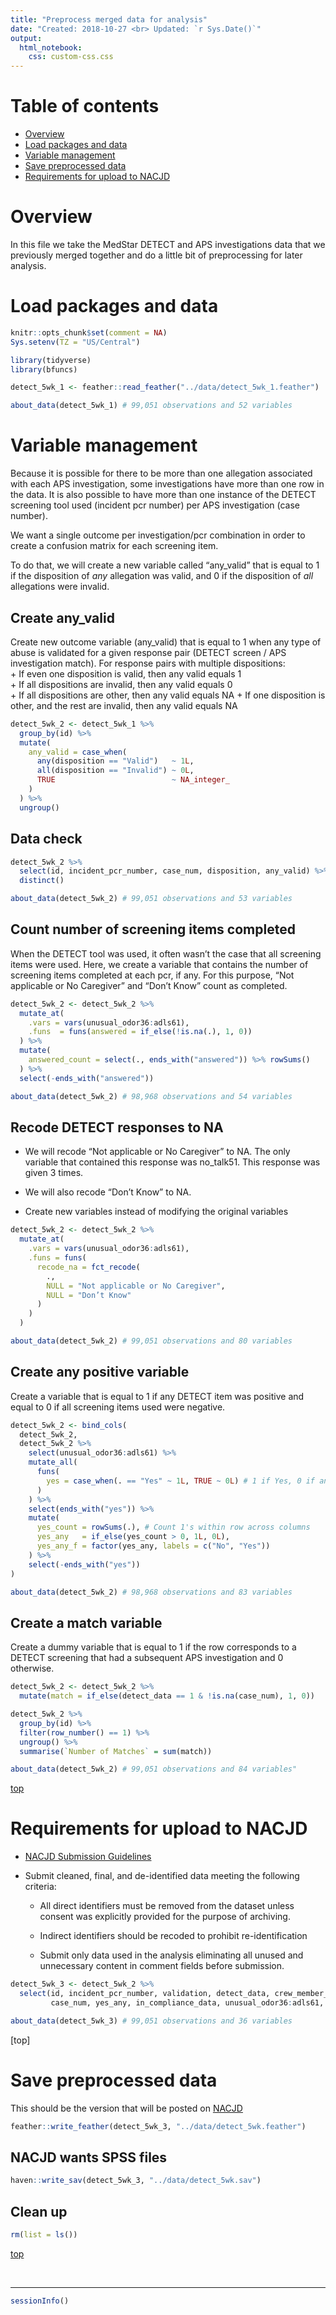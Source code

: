 ```yaml
---
title: "Preprocess merged data for analysis"
date: "Created: 2018-10-27 <br> Updated: `r Sys.Date()`"
output: 
  html_notebook:
    css: custom-css.css
---
```


# Table of contents

* [Overview](#overview) 
* [Load packages and data](#load)   
* [Variable management](#var-manage)    
* [Save preprocessed data](#save)    
* [Requirements for upload to NACJD](#nacjd)   

# Overview

In this file we take the MedStar DETECT and APS investigations data that we previously merged together and do a little bit of preprocessing for later analysis.


# Load packages and data {#load}

```r
knitr::opts_chunk$set(comment = NA)
Sys.setenv(TZ = "US/Central")
```

```r
library(tidyverse)
library(bfuncs)
```

```r
detect_5wk_1 <- feather::read_feather("../data/detect_5wk_1.feather")
```

```r
about_data(detect_5wk_1) # 99,051 observations and 52 variables
```










# Variable management {#var-manage}

Because it is possible for there to be more than one allegation associated with each APS investigation, some investigations have more than one row in the data. It is also possible to have more than one instance of the DETECT screening tool used (incident pcr number) per APS investigation (case number).

We want a single outcome per investigation/pcr combination in order to create a confusion matrix for each screening item.

To do that, we will create a new variable called "any_valid" that is equal to 1 if the disposition of _any_ allegation was valid, and 0 if the disposition of _all_ allegations were invalid. 

## Create any_valid

Create new outcome variable (any_valid) that is equal to 1 when any type of abuse is validated for a given response pair (DETECT screen / APS investigation match). For response pairs with multiple dispositions:   
  + If even one disposition is valid, then any valid equals 1   
  + If all dispositions are invalid, then any valid equals 0   
  + If all dispositions are other, then any valid equals NA
  + If one disposition is other, and the rest are invalid, then any valid equals NA
  
```r
detect_5wk_2 <- detect_5wk_1 %>%
  group_by(id) %>% 
  mutate(
    any_valid = case_when(
      any(disposition == "Valid")   ~ 1L,
      all(disposition == "Invalid") ~ 0L,
      TRUE                          ~ NA_integer_
    ) 
  ) %>% 
  ungroup()
```

## Data check

```r
detect_5wk_2 %>% 
  select(id, incident_pcr_number, case_num, disposition, any_valid) %>% 
  distinct()
```

```r
about_data(detect_5wk_2) # 99,051 observations and 53 variables
```


## Count number of screening items completed 

When the DETECT tool was used, it often wasn't the case that all screening items were used. Here, we create a variable that contains the number of screening items completed at each pcr, if any. For this purpose, "Not applicable or No Caregiver" and "Don’t Know" count as completed.

```r
detect_5wk_2 <- detect_5wk_2 %>% 
  mutate_at(
    .vars = vars(unusual_odor36:adls61),
    .funs  = funs(answered = if_else(!is.na(.), 1, 0))
  ) %>% 
  mutate(
    answered_count = select(., ends_with("answered")) %>% rowSums()
  ) %>% 
  select(-ends_with("answered"))
```

```r
about_data(detect_5wk_2) # 98,968 observations and 54 variables
```


## Recode DETECT responses to NA

* We will recode "Not applicable or No Caregiver" to NA. The only variable that contained this response was no_talk51. This response was given 3 times.

* We will also recode "Don’t Know" to NA.

* Create new variables instead of modifying the original variables

```r
detect_5wk_2 <- detect_5wk_2 %>% 
  mutate_at(
    .vars = vars(unusual_odor36:adls61),
    .funs = funs(
      recode_na = fct_recode(
        ., 
        NULL = "Not applicable or No Caregiver",
        NULL = "Don’t Know"
      )
    )
  )
```

```r
about_data(detect_5wk_2) # 99,051 observations and 80 variables
```


## Create any positive variable

Create a variable that is equal to 1 if any DETECT item was positive and equal to 0 if all screening items used were negative.

```r
detect_5wk_2 <- bind_cols(
  detect_5wk_2,
  detect_5wk_2 %>% 
    select(unusual_odor36:adls61) %>% 
    mutate_all(
      funs(
        yes = case_when(. == "Yes" ~ 1L, TRUE ~ 0L) # 1 if Yes, 0 if anything else - including NA
      )
    ) %>% 
    select(ends_with("yes")) %>% 
    mutate(
      yes_count = rowSums(.), # Count 1's within row across columns
      yes_any   = if_else(yes_count > 0, 1L, 0L),
      yes_any_f = factor(yes_any, labels = c("No", "Yes"))
    ) %>% 
    select(-ends_with("yes"))
)
```

```r
about_data(detect_5wk_2) # 98,968 observations and 83 variables
```


## Create a match variable

Create a dummy variable that is equal to 1 if the row corresponds to a DETECT screening that had a subsequent APS investigation and 0 otherwise.

```r
detect_5wk_2 <- detect_5wk_2 %>% 
  mutate(match = if_else(detect_data == 1 & !is.na(case_num), 1, 0))
```

```r
detect_5wk_2 %>% 
  group_by(id) %>% 
  filter(row_number() == 1) %>% 
  ungroup() %>% 
  summarise(`Number of Matches` = sum(match))
```

```r
about_data(detect_5wk_2) # 99,051 observations and 84 variables"
```

[top](#top)










# Requirements for upload to NACJD {#nacjd}

* [NACJD Submission Guidelines](https://www.icpsr.umich.edu/icpsrweb/content/NACJD/archiving/deposit-nij-data.html)

* Submit cleaned, final, and de-identified data meeting the following criteria:

    * All direct identifiers must be removed from the dataset unless consent was explicitly provided for the purpose of archiving.
    
    * Indirect identifiers should be recoded to prohibit re-identification
    
    * Submit only data used in the analysis eliminating all unused and unnecessary content in comment fields before submission.

```r
detect_5wk_3 <- detect_5wk_2 %>%
  select(id, incident_pcr_number, validation, detect_data, crew_member_id, answered_count,
         case_num, yes_any, in_compliance_data, unusual_odor36:adls61, yes_count)
```

```r
about_data(detect_5wk_3) # 99,051 observations and 36 variables
```

[top]










# Save preprocessed data {#save}

This should be the version that will be posted on [NACJD]( https://www.icpsr.umich.edu/icpsrweb/content/NACJD/index.html)

```r
feather::write_feather(detect_5wk_3, "../data/detect_5wk.feather")
```

## NACJD wants SPSS files

```r
haven::write_sav(detect_5wk_3, "../data/detect_5wk.sav")
```

## Clean up

```r
rm(list = ls())
```

[top](#top)


&nbsp;

-------------------------------------------------------------------------------

```r
sessionInfo()
```

